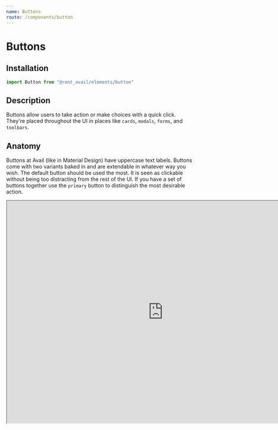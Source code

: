 ```yaml
---
name: Buttons
route: /components/button
---
```



# Buttons

<Status status="production" />

## Installation

```js
import Button from "@rent_avail/elements/button"
```

## Description

Buttons allow users to take action or make choices with a quick click. They're placed throughout the UI in places like `cards`, `modals`, `forms`, and `toolbars`.

## Anatomy

Buttons at Avail (like in Material Design) have uppercase text labels. Buttons come with two variants baked in and are extendable in whatever way you wish. The default button should be used the most. It is seen as clickable without being too distracting from the rest of the UI. If you have a set of buttons together use the `primary` button to distinguish the most desirable action.

<iframe
  style={{ border: "none" }}
  width="840"
  height="600"
  src="https://www.figma.com/embed?embed_host=share&url=https%3A%2F%2Fwww.figma.com%2Ffile%2FRqpXARK3vSrZbzWw6GrEnKqg%2FComponents%3Fnode-id%3D144%253A0"
  allowfullscreen
/>

1. Border
2. Background

### Props

<Prop name="primary" type="boolean" defaultValue="false">
  A boolean attribute to determine the visual weight of a button.
</Prop>

<Prop name="subtle" type="boolean">
  A boolean attribute to determine the visual weight of a button. Is overrriden by
  primary.
</Prop>

## Usage

<Playground>
  <Button>Hello World</Button>
</Playground>

<Playground>
  <Button>view charge</Button>
  <Button primary>schedule payment</Button>
</Playground>

## Extension

If you need the look and feel of a button need it to be a link you can do so by using the `as` prop. You can inspect the element below and see that it's rendering an anchor tag.

This will work with most any element, including react components, as long as it passes on its `className` prop.

<Playground>
  <Button as="a" href="https://avail.co">
    I'm really a link
  </Button>
</Playground>
